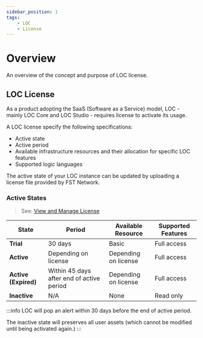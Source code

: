 ```yaml
---
sidebar_position: 1
tags:
    - LOC
    - License
---
```


# Overview

An overview of the concept and purpose of LOC license.

## LOC License

As a product adopting the SaaS (Software as a Service) model, LOC - mainly LOC Core and LOC Studio - requires license to activate its usage.

A LOC license specify the following specifications:

-   Active state
-   Active period
-   Available infrastructure resources and their allocation for specific LOC features
-   Supported logic languages

The active state of your LOC instance can be updated by uploading a license file provided by FST Network.

### Active States

> See: [View and Manage License](/main/feature/license/manage)


| State                                                           | Period                                    | Available Resource   | Supported Features |
| --------------------------------------------------------------- | ----------------------------------------- | -------------------- | ------------------ |
| <span className={styles.trial}><b>Trial</b></span>              | 30 days                                   | Basic                | Full access        |
| <span className={styles.active}><b>Active</b></span>            | Depending on license                      | Depending on license | Full access        |
| <span className={styles.expired}><b>Active (Expired)</b></span> | Within 45 days after end of active period | Depending on license | Full access        |
| <span className={styles.inactive}><b>Inactive</b></span>        | N/A                                       | None                 | Read only          |

:::info
LOC will pop an alert within 30 days before the end of active period.

The inactive state will preserves all user assets (which cannot be modified until being activated again.)
:::
